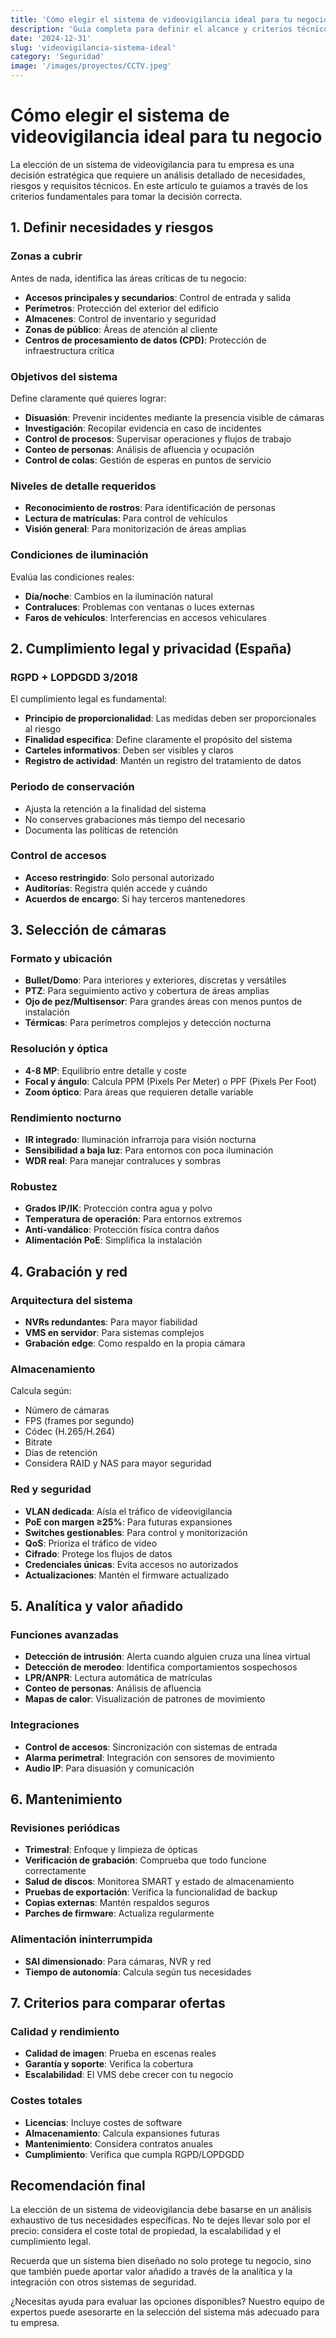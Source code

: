 ```yaml
---
title: 'Cómo elegir el sistema de videovigilancia ideal para tu negocio'
description: 'Guía completa para definir el alcance y criterios técnicos para elegir un sistema de CCTV en una empresa. Incluye análisis de necesidades, cumplimiento legal, selección de cámaras y mantenimiento.'
date: '2024-12-31'
slug: 'videovigilancia-sistema-ideal'
category: 'Seguridad'
image: '/images/proyectos/CCTV.jpeg'
---
```


# Cómo elegir el sistema de videovigilancia ideal para tu negocio

La elección de un sistema de videovigilancia para tu empresa es una decisión estratégica que requiere un análisis detallado de necesidades, riesgos y requisitos técnicos. En este artículo te guiamos a través de los criterios fundamentales para tomar la decisión correcta.

## 1. Definir necesidades y riesgos

### Zonas a cubrir
Antes de nada, identifica las áreas críticas de tu negocio:
- **Accesos principales y secundarios**: Control de entrada y salida
- **Perímetros**: Protección del exterior del edificio
- **Almacenes**: Control de inventario y seguridad
- **Zonas de público**: Áreas de atención al cliente
- **Centros de procesamiento de datos (CPD)**: Protección de infraestructura crítica

### Objetivos del sistema
Define claramente qué quieres lograr:
- **Disuasión**: Prevenir incidentes mediante la presencia visible de cámaras
- **Investigación**: Recopilar evidencia en caso de incidentes
- **Control de procesos**: Supervisar operaciones y flujos de trabajo
- **Conteo de personas**: Análisis de afluencia y ocupación
- **Control de colas**: Gestión de esperas en puntos de servicio

### Niveles de detalle requeridos
- **Reconocimiento de rostros**: Para identificación de personas
- **Lectura de matrículas**: Para control de vehículos
- **Visión general**: Para monitorización de áreas amplias

### Condiciones de iluminación
Evalúa las condiciones reales:
- **Día/noche**: Cambios en la iluminación natural
- **Contraluces**: Problemas con ventanas o luces externas
- **Faros de vehículos**: Interferencias en accesos vehiculares

## 2. Cumplimiento legal y privacidad (España)

### RGPD + LOPDGDD 3/2018
El cumplimiento legal es fundamental:

- **Principio de proporcionalidad**: Las medidas deben ser proporcionales al riesgo
- **Finalidad específica**: Define claramente el propósito del sistema
- **Carteles informativos**: Deben ser visibles y claros
- **Registro de actividad**: Mantén un registro del tratamiento de datos

### Periodo de conservación
- Ajusta la retención a la finalidad del sistema
- No conserves grabaciones más tiempo del necesario
- Documenta las políticas de retención

### Control de accesos
- **Acceso restringido**: Solo personal autorizado
- **Auditorías**: Registra quién accede y cuándo
- **Acuerdos de encargo**: Si hay terceros mantenedores

## 3. Selección de cámaras

### Formato y ubicación
- **Bullet/Domo**: Para interiores y exteriores, discretas y versátiles
- **PTZ**: Para seguimiento activo y cobertura de áreas amplias
- **Ojo de pez/Multisensor**: Para grandes áreas con menos puntos de instalación
- **Térmicas**: Para perímetros complejos y detección nocturna

### Resolución y óptica
- **4-8 MP**: Equilibrio entre detalle y coste
- **Focal y ángulo**: Calcula PPM (Pixels Per Meter) o PPF (Pixels Per Foot)
- **Zoom óptico**: Para áreas que requieren detalle variable

### Rendimiento nocturno
- **IR integrado**: Iluminación infrarroja para visión nocturna
- **Sensibilidad a baja luz**: Para entornos con poca iluminación
- **WDR real**: Para manejar contraluces y sombras

### Robustez
- **Grados IP/IK**: Protección contra agua y polvo
- **Temperatura de operación**: Para entornos extremos
- **Anti-vandálico**: Protección física contra daños
- **Alimentación PoE**: Simplifica la instalación

## 4. Grabación y red

### Arquitectura del sistema
- **NVRs redundantes**: Para mayor fiabilidad
- **VMS en servidor**: Para sistemas complejos
- **Grabación edge**: Como respaldo en la propia cámara

### Almacenamiento
Calcula según:
- Número de cámaras
- FPS (frames por segundo)
- Códec (H.265/H.264)
- Bitrate
- Días de retención
- Considera RAID y NAS para mayor seguridad

### Red y seguridad
- **VLAN dedicada**: Aísla el tráfico de videovigilancia
- **PoE con margen ≥25%**: Para futuras expansiones
- **Switches gestionables**: Para control y monitorización
- **QoS**: Prioriza el tráfico de video
- **Cifrado**: Protege los flujos de datos
- **Credenciales únicas**: Evita accesos no autorizados
- **Actualizaciones**: Mantén el firmware actualizado

## 5. Analítica y valor añadido

### Funciones avanzadas
- **Detección de intrusión**: Alerta cuando alguien cruza una línea virtual
- **Detección de merodeo**: Identifica comportamientos sospechosos
- **LPR/ANPR**: Lectura automática de matrículas
- **Conteo de personas**: Análisis de afluencia
- **Mapas de calor**: Visualización de patrones de movimiento

### Integraciones
- **Control de accesos**: Sincronización con sistemas de entrada
- **Alarma perimetral**: Integración con sensores de movimiento
- **Audio IP**: Para disuasión y comunicación

## 6. Mantenimiento

### Revisiones periódicas
- **Trimestral**: Enfoque y limpieza de ópticas
- **Verificación de grabación**: Comprueba que todo funcione correctamente
- **Salud de discos**: Monitorea SMART y estado de almacenamiento
- **Pruebas de exportación**: Verifica la funcionalidad de backup
- **Copias externas**: Mantén respaldos seguros
- **Parches de firmware**: Actualiza regularmente

### Alimentación ininterrumpida
- **SAI dimensionado**: Para cámaras, NVR y red
- **Tiempo de autonomía**: Calcula según tus necesidades

## 7. Criterios para comparar ofertas

### Calidad y rendimiento
- **Calidad de imagen**: Prueba en escenas reales
- **Garantía y soporte**: Verifica la cobertura
- **Escalabilidad**: El VMS debe crecer con tu negocio

### Costes totales
- **Licencias**: Incluye costes de software
- **Almacenamiento**: Calcula expansiones futuras
- **Mantenimiento**: Considera contratos anuales
- **Cumplimiento**: Verifica que cumpla RGPD/LOPDGDD

## Recomendación final

La elección de un sistema de videovigilancia debe basarse en un análisis exhaustivo de tus necesidades específicas. No te dejes llevar solo por el precio: considera el coste total de propiedad, la escalabilidad y el cumplimiento legal.

Recuerda que un sistema bien diseñado no solo protege tu negocio, sino que también puede aportar valor añadido a través de la analítica y la integración con otros sistemas de seguridad.

¿Necesitas ayuda para evaluar las opciones disponibles? Nuestro equipo de expertos puede asesorarte en la selección del sistema más adecuado para tu empresa.
